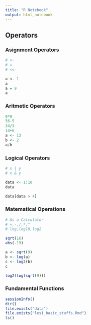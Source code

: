 ---
title: "R Notebook"
output: html_notebook
---

## Operators

### Asignment Operators
```{r}
# <-
# =
# <<-

a <- 1
a
a = 9
a

```
### Aritmetic Operators

```{r}
9*9
56-5
34/3
14+6
a <- 13
b <- 2
a/b
```
### Logical Operators

```{r}
# x | y 
# x & y

data <- 1:10
data

data[data > 4]

```
### Matematical Operations

```{r}
# As a Calculator
# +,-,/,*,^
# log,log10,log2

sqrt(16)
abs(-19)

a <- sqrt(9)
b <- log(a)
c <- log2(b)
c

log2(log(sqrt(9)))

```
### Fundamental Functions

```{r}
sessionInfo()
dir()
file.exists("data")
file.exists("les1_basic_stuffs.Rmd")
ls()
```








